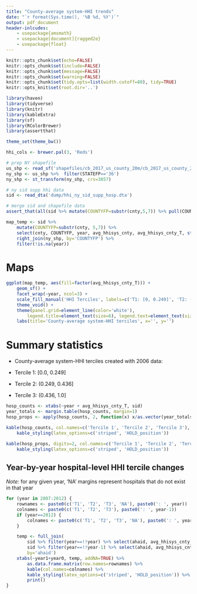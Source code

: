 ```yaml
---
title: "County-average system-HHI trends"
date: "`r format(Sys.time(), '%B %d, %Y')`"
output: pdf_document
header-inlcudes:
    - usepackage{amsmath}
    - usepackage[document]{ragged2e}
    - usepackage{float}
---
```


```r
knitr::opts_chunk$set(echo=FALSE)
knitr::opts_chunk$set(include=FALSE)
knitr::opts_chunk$set(message=FALSE)
knitr::opts_chunk$set(warning=FALSE)
knitr::opts_chunk$set(tidy.opts=list(width.cutoff=80), tidy=TRUE)
knitr::opts_knit$set(root.dir='..')
```

```r
library(haven)
library(tidyverse)
library(knitr)
library(kableExtra)
library(sf)
library(RColorBrewer)
library(assertthat)
```

```r
theme_set(theme_bw())

hhi_cols <- brewer.pal(3, 'Reds')
```

```r
# prep NY shapefile
us_shp <- read_sf('shapefiles/cb_2017_us_county_20m/cb_2017_us_county_20m.shp')
ny_shp <- us_shp %>%  filter(STATEFP=='36')
ny_shp <- st_transform(ny_shp, crs=3857)

# ny sid supp hhi data
sid <- read_dta('dump/hhi_ny_sid_supp_hosp.dta')

# merge sid and shapefile data
assert_that(all(sid %>% mutate(COUNTYFP=substr(cnty,5,7)) %>% pull(COUNTYFP) %in% ny_shp$COUNTYFP), msg='* * * COUNTYFP codes in NY SID SUPP data that do not match in SHAPEFILE! * * *')

map_temp <- sid %>%
	mutate(COUNTYFP=substr(cnty, 5,7)) %>%
	select(cnty, COUNTYFP, year, avg_hhisys_cnty, avg_hhisys_cnty_T, starts_with('discharges'), starts_with('u_')) %>%
	right_join(ny_shp, by='COUNTYFP') %>%
	filter(!is.na(year))
```


# Maps

```r
ggplot(map_temp, aes(fill=factor(avg_hhisys_cnty_T))) +
	geom_sf() +
	facet_wrap(~year, ncol=3) +
	scale_fill_manual('HHI Terciles', labels=c('T1: [0, 0.249]', 'T2: (0.249, 0.436]', 'T3: (0.436, 1]'), values=hhi_cols) +
	theme_void() +
	theme(panel.grid=element_line(color='white'),
		legend.title=element_text(size=6), legend.text=element_text(size=6), legend.key.size=unit(0.3,'cm'), legend.position=c(0.6,0.15)) +
	labs(title='County-average system-HHI terciles', x='', y='')
```


# Summary statistics

- County-average system-HHI terciles created with 2006 data:

* Tercile 1: [0.0, 0.249]
* Tercile 2: (0.249, 0.436]
* Tercile 3: (0.436, 1.0]

```r
hosp_counts <- xtabs(~year + avg_hhisys_cnty_T, sid)
year_totals <- margin.table(hosp_counts, margin=1)
hosp_props <- apply(hosp_counts, 2, function(x) x/as.vector(year_totals))

kable(hosp_counts, col.names=c('Tercile 1', 'Tercile 2', 'Tercile 3'), caption='Number of hospitals by SYS-HHI terciles') %>%
	kable_styling(latex_options=c('striped', 'HOLD_position'))

kable(hosp_props, digits=2, col.names=c('Tercile 1', 'Tercile 2', 'Tercile 3'), caption='Prop. of hospitals (by year) by SYS-HHI terciles') %>%
	kable_styling(latex_options=c('striped', 'HOLD_position'))
```

## Year-by-year hospital-level HHI tercile changes

*Note:* for any given year, 'NA' margins represent hospitals that do not exist in that year

```r
for (year in 2007:2012) {
	rownames <- paste0(c('T1', 'T2', 'T3', 'NA'), paste0(': ', year))
	colnames <- paste0(c('T1', 'T2', 'T3'), paste0(': ', year-1))
	if (year==2012) {
		colnames <- paste0(c('T1', 'T2', 'T3', 'NA'), paste0(': ', year-1))
	}

	temp <- full_join(
		sid %>% filter(year==!!year) %>% select(ahaid, avg_hhisys_cnty_T) %>% rename(year1=avg_hhisys_cnty_T),
		sid %>% filter(year==!!year-1) %>% select(ahaid, avg_hhisys_cnty_T) %>% rename(year0=avg_hhisys_cnty_T),
		by='ahaid')
	xtabs(~year1+year0, temp, addNA=TRUE) %>%
		as.data.frame.matrix(row.names=rownames) %>%
		kable(col.names=colnames) %>%
		kable_styling(latex_options=c('striped', 'HOLD_position')) %>%
		print()
}
```
